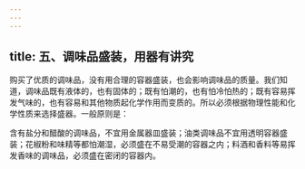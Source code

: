 ```yaml
---
---
---
```

title: 五、调味品盛装，用器有讲究
---




购买了优质的调味品，没有用合理的容器盛装，也会影响调味品的质量。我们知道，调味品既有液体的，也有固体的；既有怕潮的，也有怕冷怕热的；既有容易挥发气味的，也有容易和其他物质起化学作用而变质的。所以必须根据物理性能和化学性质来选择盛器。一般原则是：

含有盐分和醋酸的调味品，不宜用金属器皿盛装；油类调味品不宜用透明容器盛装；花椒粉和味精等都怕潮湿，必须盛在不易受潮的容器之内；料酒和香料等易挥发香味的调味品，必须盛在密闭的容器内。